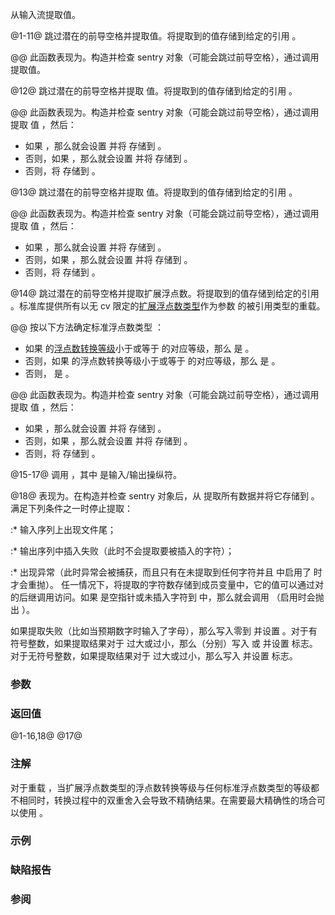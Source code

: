 {{cpp/io/basic_istream/title|operator&gt;&gt;}}
{{cpp/io/basic_istream/navbar}}
{{dcl begin}}
{{dcl|num=1|
basic_istream&amp; operator&gt;&gt;( unsigned short&amp; value );
}}
{{dcl|num=2|
basic_istream&amp; operator&gt;&gt;( unsigned int&amp; value );
}}
{{dcl|num=3|
basic_istream&amp; operator&gt;&gt;( long&amp; value );
}}
{{dcl|num=4|
basic_istream&amp; operator&gt;&gt;( unsigned long&amp; value );
}}
{{dcl|num=5|since=c++11|
basic_istream&amp; operator&gt;&gt;( long long&amp; value );
}}
{{dcl|num=6|since=c++11|
basic_istream&amp; operator&gt;&gt;( unsigned long long&amp; value );
}}
{{dcl|num=7|
basic_istream&amp; operator&gt;&gt;( float&amp; value );
}}
{{dcl|num=8|
basic_istream&amp; operator&gt;&gt;( double&amp; value );
}}
{{dcl|num=9|
basic_istream&amp; operator&gt;&gt;( long double&amp; value );
}}
{{dcl|num=10| 
basic_istream&amp; operator&gt;&gt;( bool&amp; value );
}}
{{dcl|num=11|
basic_istream&amp; operator&gt;&gt;( void*&amp; value );
}}
{{dcl|num=12|
basic_istream&amp; operator&gt;&gt;( short&amp; value );
}}
{{dcl|num=13|
basic_istream&amp; operator&gt;&gt;( int&amp; value );
}}
{{dcla|num=14|since=c++23|
basic_istream&amp; operator&gt;&gt;( /* 扩展浮点数类型 */&amp; value );
}}
{{dcl|num=15|
basic_istream&amp; operator&gt;&gt;( std::ios_base&amp; (*func)(std::ios_base&amp;) );
}}
{{dcl|num=16|
basic_istream&amp; operator&gt;&gt;( std::basic_ios&lt;CharT, Traits&gt;&amp; 
                               (*func)(std::basic_ios&lt;CharT, Traits&gt;&amp;) );
}}
{{dcl|num=17|
basic_istream&amp; operator&gt;&gt;( basic_istream&amp; (*func)(basic_istream&amp;) );
}}
{{dcl|num=18|
basic_istream&amp; operator&gt;&gt;( std::basic_streambuf&lt;CharT, Traits&gt;* sb );
}}
{{dcl end}}

从输入流提取值。

@1-11@ 跳过潜在的前导空格并提取值。将提取到的值存储到给定的引用 {{c|value}}。

@@ 此函数表现为{{named req|FormattedInputFunction}}。构造并检查 sentry 对象（可能会跳过前导空格），通过调用 {{l2tf std|cpp/locale/num_get/get}} 提取值。

@12@ 跳过潜在的前导空格并提取 {{c/core|short}} 值。将提取到的值存储到给定的引用 {{c|value}}。

@@ 此函数表现为{{named req|FormattedInputFunction}}。构造并检查 sentry 对象（可能会跳过前导空格），通过调用 {{l2tf std|cpp/locale/num_get/get}} 提取 {{c/core|long}} 值 {{c|lval}}，然后：
* 如果 {{c|lval &lt; std::numeric_limits&lt;short&gt;::min()}}，那么就会设置 {{tt|failbit}} 并将 {{c|std::numeric_limits&lt;short&gt;::min()}} 存储到 {{c|val}}。
* 否则，如果 {{c|std::numeric_limits&lt;short&gt;::max() &lt; lval}}，那么就会设置 {{tt|failbit}} 并将 {{c|std::numeric_limits&lt;short&gt;::max()}} 存储到 {{c|val}}。
* 否则，将 {{c|static_cast&lt;short&gt;(lval)}} 存储到 {{c|val}}。

@13@ 跳过潜在的前导空格并提取 {{c/core|int}} 值。将提取到的值存储到给定的引用 {{c|value}}。

@@ 此函数表现为{{named req|FormattedInputFunction}}。构造并检查 sentry 对象（可能会跳过前导空格），通过调用 {{l2tf std|cpp/locale/num_get/get}} 提取 {{c/core|long}} 值 {{c|lval}}，然后：
* 如果 {{c|lval &lt; std::numeric_limits&lt;int&gt;::min()}}，那么就会设置 {{tt|failbit}} 并将 {{c|std::numeric_limits&lt;int&gt;::min()}} 存储到 {{c|val}}。
* 否则，如果 {{c|std::numeric_limits&lt;int&gt;::max() &lt; lval}}，那么就会设置 {{tt|failbit}} 并将 {{c|std::numeric_limits&lt;int&gt;::max()}} 存储到 {{c|val}}。
* 否则，将 {{c|static_cast&lt;int&gt;(lval)}} 存储到 {{c|val}}。

@14@ 跳过潜在的前导空格并提取扩展浮点数。将提取到的值存储到给定的引用 {{c|value}}。标准库提供所有以无 cv 限定的[[cpp/language/types#扩展浮点数类型|扩展浮点数类型]]作为参数 {{c|value}} 的被引用类型的重载。

@@ 按以下方法确定标准浮点数类型 {{tt|FP}}：
* 如果 {{c/core|/* 扩展浮点数类型 */}} 的[[cpp/language/usual arithmetic conversions#浮点数转换等级|浮点数转换等级]]小于或等于 {{c/core|float}} 的对应等级，那么 {{tt|FP}} 是 {{c/core|float}}。
* 否则，如果 {{c/core|/* 扩展浮点数类型 */}} 的浮点数转换等级小于或等于 {{c/core|double}} 的对应等级，那么 {{tt|FP}} 是 {{c/core|double}}。
* 否则，{{tt|FP}} 是 {{c/core|long double}}。

@@ 此函数表现为{{named req|FormattedInputFunction}}。构造并检查 sentry 对象（可能会跳过前导空格），通过调用 {{l2tf std|cpp/locale/num_get/get}} 提取 {{tt|FP}} 值 {{c|fval}}，然后：
* 如果 {{c|fval &lt; -std::numeric_limits&lt;/* 扩展浮点数类型 */&gt;::max()}}，那么就会设置 {{tt|failbit}} 并将 {{c|-std::numeric_limits&lt;/* 扩展浮点数类型 */&gt;::max()}} 存储到 {{c|val}}。
* 否则，如果 {{c|std::numeric_limits&lt;/* 扩展浮点数类型 */&gt;::max() &lt; fval}}，那么就会设置 {{tt|failbit}} 并将 {{c|std::numeric_limits&lt;/* 扩展浮点数类型 */&gt;::max()}} 存储到 {{c|val}}。
* 否则，将 {{c|static_cast&lt;/* 扩展浮点数类型 */&gt;(fval)}} 存储到 {{c|val}}。

@15-17@ 调用 {{c|func(*this)}}，其中 {{c|func}} 是输入/输出操纵符。

@18@ 表现为{{named req|UnformattedInputFunction}}。在构造并检查 sentry 对象后，从 {{c|*this}} 提取所有数据并将它存储到 {{c|sb}}。满足下列条件之一时停止提取：
:* 输入序列上出现文件尾；
:* 输出序列中插入失败（此时不会提取要被插入的字符）；
:* 出现异常（此时异常会被捕获，而且只有在未提取到任何字符并且 {{tt|exceptions()}} 中启用了 {{tt|failbit}} 时才会重抛）。
任一情况下，将提取的字符数存储到成员变量中，它的值可以通过对 {{lc|gcount()}} 的后继调用访问。如果 {{c|sb}} 是空指针或未插入字符到 {{c|sb}} 中，那么就会调用 {{c|setstate(failbit)}}（启用时会抛出 {{lc|std::ios_base::failure}}）。

如果提取失败（比如当预期数字时输入了字母），那么写入零到 {{c|value}} 并设置 {{tt|failbit}}。对于有符号整数，如果提取结果对于 {{c|value}} 过大或过小，那么（分别）写入 {{c|std::numeric_limits&lt;T&gt;::max()}} 或 {{c|std::numeric_limits&lt;T&gt;::min()}} 并设置 {{tt|failbit}} 标志。对于无符号整数，如果提取结果对于 {{c|value}} 过大或过小，那么写入 {{c|std::numeric_limits&lt;T&gt;::max()}} 并设置 {{tt|failbit}} 标志。

===参数===
{{par begin}}
{{par|value|到要存储提取值到的整数或浮点数的引用}}
{{par|func|指向输入/输出操纵符函数的指针}}
{{par|sb|指向要写入全部数据到的流缓冲的指针}}
{{par end}}

===返回值===
@1-16,18@ {{c|*this}}
@17@ {{c|func(*this)}}

===注解===
对于重载 {{v|14|14}}，当扩展浮点数类型的浮点数转换等级与任何标准浮点数类型的等级都不相同时，转换过程中的双重舍入会导致不精确结果。在需要最大精确性的场合可以使用 {{ltf std|cpp/utility/from_chars}}。

===示例===
{{example
|code=
#include &lt;iomanip&gt;
#include &lt;iostream&gt;
#include &lt;sstream&gt;

int main()
{
    std::string input = "41 3.14 false hello world";
    std::istringstream stream(input);
    
    int n;
    double f;
    bool b;
    
    stream &gt;&gt; n &gt;&gt; f &gt;&gt; std::boolalpha &gt;&gt; b;
    std::cout &lt;&lt; "n = " &lt;&lt; n &lt;&lt; '\n'
              &lt;&lt; "f = " &lt;&lt; f &lt;&lt; '\n'
              &lt;&lt; "b = " &lt;&lt; std::boolalpha &lt;&lt; b &lt;&lt; '\n';
    
    // 用 streambuf 重载提取剩余内容
    stream &gt;&gt; std::cout.rdbuf();
    std::cout &lt;&lt; '\n';
}
|output=
n = 41
f = 3.14
b = false
hello world
}}

===缺陷报告===
{{dr list begin}}
{{dr list item|wg=lwg|dr=64|std=C++98|before=不明确重载 {{v|18}} 是否只能重抛因调用&lt;br&gt;{{c|setstate(failbit)}} 而抛出的 {{l2tt|cpp/io/ios_base/failure}}|after=可以重抛所有异常}}
{{dr list item|wg=lwg|dr=118|std=C++98|before=重载 {{v|12,13}} 通过 {{l2tt|cpp/locale/num_get/get}} 代理提取操作，&lt;br&gt;但它没有为 {{c/core|short}} 以及 {{c/core|int}} 重载|after=输入 {{c/core|short}} 或&lt;br&gt;{{c/core|int}} 时会提取 {{c/core|long}}}}
{{dr list item|wg=lwg|dr=413|std=C++98|before=重载 {{v|18}} 只会重抛在从 {{c|sb}} 提取字符时&lt;br&gt;抛出的异常，但是字符是从 {{c|*this}} 提取的|after=将 {{c|sb}} 改成 {{c|*this}}}}
{{dr list item|wg=lwg|dr=567|std=C++98|before=重载 {{v|18}} 因 {{lwg|60}} 的解决方案而表现为&lt;br&gt;{{named req|FormattedInputFunction}}|after=表现为&lt;br&gt;{{named req|UnformattedInputFunction}}}}
{{dr list item|wg=lwg|dr=661|std=C++98|before=重载 {{v|12,13}} 由于 {{lwg|118}} 的解决&lt;br&gt;方案不会将提取到的数字存储到 {{c|value}}|after=在未发生上溢的情况下会存储}}
{{dr list item|wg=lwg|dr=696|std=C++98|before=提取失败时不会更改 {{c|value}}|after=设为零或最大/最小值}}
{{dr list end}}

===参阅===
{{dsc begin}}
{{dsc inc|cpp/io/basic_istream/dsc operator gtgt2}}
{{dsc inc|cpp/string/basic_string/dsc operator ltltgtgt}}
{{dsc inc|cpp/utility/bitset/dsc operator ltltgtgt2}}
{{dsc inc|cpp/numeric/complex/dsc operator ltltgtgt}}
{{dsc inc|cpp/numeric/random/engine/dsc operator ltltgtgt|linear_congruential_engine}}
{{dsc inc|cpp/numeric/random/distribution/dsc operator ltltgtgt|uniform_int_distribution}}
{{dsc inc|cpp/io/basic_istream/dsc read}}
{{dsc inc|cpp/io/basic_istream/dsc readsome}}
{{dsc inc|cpp/io/basic_istream/dsc get}}
{{dsc inc|cpp/io/basic_istream/dsc getline}}
{{dsc inc|cpp/utility/dsc from_chars}} 
{{dsc end}}

{{langlinks|de|en|es|fr|it|ja|pt|ru}}